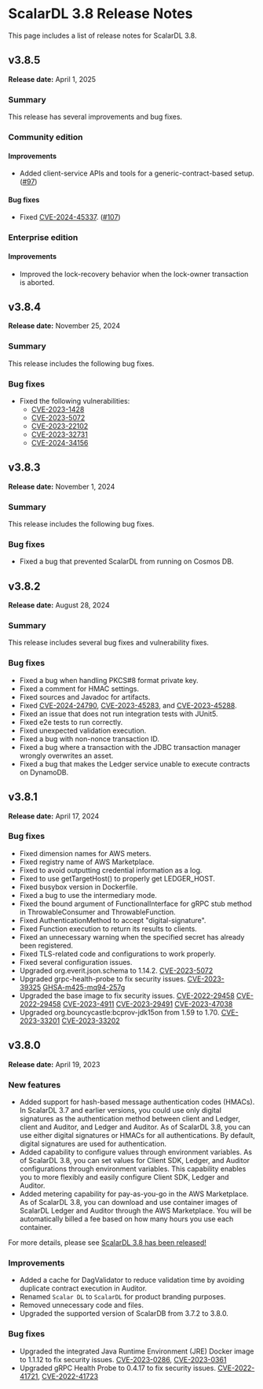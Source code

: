 # ScalarDL 3.8 Release Notes

This page includes a list of release notes for ScalarDL 3.8.

## v3.8.5

**Release date:** April 1, 2025

### Summary

This release has several improvements and bug fixes.

### Community edition

#### Improvements

- Added client-service APIs and tools for a generic-contract-based setup. ([#97](https://github.com/scalar-labs/scalardl/pull/97))

#### Bug fixes

- Fixed [CVE-2024-45337](https://github.com/advisories/GHSA-v778-237x-gjrc "CVE-2024-45337"). ([#107](https://github.com/scalar-labs/scalardl/pull/107))

### Enterprise edition

#### Improvements

- Improved the lock-recovery behavior when the lock-owner transaction is aborted.

## v3.8.4

**Release date:** November 25, 2024

### Summary

This release includes the following bug fixes.

### Bug fixes

- Fixed the following vulnerabilities:
  - [CVE-2023-1428](https://github.com/advisories/GHSA-6628-q6j9-w8vg "CVE-2023-1428")
  - [CVE-2023-5072](https://github.com/advisories/GHSA-4jq9-2xhw-jpx7 "CVE-2023-5072")
  - [CVE-2023-22102](https://github.com/advisories/GHSA-m6vm-37g8-gqvh "CVE-2023-22102")
  - [CVE-2023-32731](https://github.com/advisories/GHSA-cfgp-2977-2fmm "CVE-2023-32731")
  - [CVE-2024-34156](https://github.com/advisories/GHSA-crqm-pwhx-j97f "CVE-2024-34156")

## v3.8.3

**Release date:** November 1, 2024

### Summary

This release includes the following bug fixes.

### Bug fixes

- Fixed a bug that prevented ScalarDL from running on Cosmos DB.

## v3.8.2

**Release date:** August 28, 2024

### Summary

This release includes several bug fixes and vulnerability fixes.

### Bug fixes

- Fixed a bug when handling PKCS#8 format private key.
- Fixed a comment for HMAC settings.
- Fixed sources and Javadoc for artifacts.
- Fixed [CVE-2024-24790](https://github.com/advisories/GHSA-49gw-vxvf-fc2g "CVE-2024-24790"), [CVE-2023-45283](https://github.com/advisories/GHSA-vvjp-q62m-2vph "CVE-2023-45283"), and [CVE-2023-45288](https://github.com/advisories/GHSA-4v7x-pqxf-cx7m "CVE-2023-45288").
- Fixed an issue that does not run integration tests with JUnit5.
- Fixed e2e tests to run correctly.
- Fixed unexpected validation execution.
- Fixed a bug with non-nonce transaction ID.
- Fixed a bug where a transaction with the JDBC transaction manager wrongly overwrites an asset.
- Fixed a bug that makes the Ledger service unable to execute contracts on DynamoDB.

## v3.8.1

**Release date:** April 17, 2024

### Bug fixes

- Fixed dimension names for AWS meters.
- Fixed registry name of AWS Marketplace.
- Fixed to avoid outputting credential information as a log.
- Fixed to use getTargetHost() to properly get LEDGER_HOST.
- Fixed busybox version in Dockerfile.
- Fixed a bug to use the intermediary mode.
- Fixed the bound argument of FunctionalInterface for gRPC stub method in ThrowableConsumer and ThrowableFunction.
- Fixed AuthenticationMethod to accept "digital-signature".
- Fixed Function execution to return its results to clients.
- Fixed an unnecessary warning when the specified secret has already been registered.
- Fixed TLS-related code and configurations to work properly.
- Fixed several configuration issues.
- Upgraded org.everit.json.schema to 1.14.2. [CVE-2023-5072](https://github.com/advisories/GHSA-4jq9-2xhw-jpx7 "CVE-2023-5072")
- Upgraded grpc-health-probe to fix security issues. [CVE-2023-39325](https://github.com/advisories/GHSA-4374-p667-p6c8 "CVE-2023-39325") [GHSA-m425-mq94-257g](https://github.com/advisories/GHSA-m425-mq94-257g "GHSA-m425-mq94-257g")
- Upgraded the base image to fix security issues. [CVE-2022-29458](https://github.com/advisories/GHSA-jh4f-5j2m-4v9c "CVE-2022-29458") [CVE-2022-29458](https://github.com/advisories/GHSA-jh4f-5j2m-4v9c "CVE-2022-29458") [CVE-2023-4911](https://github.com/advisories/GHSA-m77w-6vjw-wh2f "CVE-2023-4911") [CVE-2023-29491](https://github.com/advisories/GHSA-vh2x-5rx6-qqhv "CVE-2023-29491") [CVE-2023-47038](https://github.com/advisories/GHSA-96fh-9q43-rmjh "CVE-2023-47038")
- Upgraded org.bouncycastle:bcprov-jdk15on from 1.59 to 1.70. [CVE-2023-33201](https://github.com/advisories/GHSA-hr8g-6v94-x4m9 "CVE-2023-33201") [CVE-2023-33202](https://github.com/advisories/GHSA-wjxj-5m7g-mg7q "CVE-2023-33202")

## v3.8.0

**Release date:** April 19, 2023

### New features

- Added support for hash-based message authentication codes (HMACs). In ScalarDL 3.7 and earlier versions, you could use only digital signatures as the authentication method between client and Ledger, client and Auditor, and Ledger and Auditor. As of ScalarDL 3.8, you can use either digital signatures or HMACs for all authentications. By default, digital signatures are used for authentication.
- Added capability to configure values through environment variables. As of ScalarDL 3.8, you can set values for Client SDK, Ledger, and Auditor configurations through environment variables. This capability enables you to more flexibly and easily configure Client SDK, Ledger and Auditor.
- Added metering capability for pay-as-you-go in the AWS Marketplace. As of ScalarDL 3.8, you can download and use container images of ScalarDL Ledger and Auditor through the AWS Marketplace. You will be automatically billed a fee based on how many hours you use each container.

For more details, please see [ScalarDL 3.8 has been released!](https://medium.com/scalar-engineering/scalardl-3-8-has-been-released-40ed12242d6c)

### Improvements

- Added a cache for DagValidator to reduce validation time by avoiding duplicate contract execution in Auditor.
- Renamed `Scalar DL` to `ScalarDL` for product branding purposes.
- Removed unnecessary code and files.
- Upgraded the supported version of ScalarDB from 3.7.2 to 3.8.0.

### Bug fixes

- Upgraded the integrated Java Runtime Environment (JRE) Docker image to 1.1.12 to fix security issues. [CVE-2023-0286](https://nvd.nist.gov/vuln/detail/CVE-2023-0286), [CVE-2023-0361](https://nvd.nist.gov/vuln/detail/CVE-2023-0361)
- Upgraded gRPC Health Probe to 0.4.17 to fix security issues. [CVE-2022-41721](https://nvd.nist.gov/vuln/detail/CVE-2022-41721), [CVE-2022-41723](https://nvd.nist.gov/vuln/detail/cve-2022-41723)
